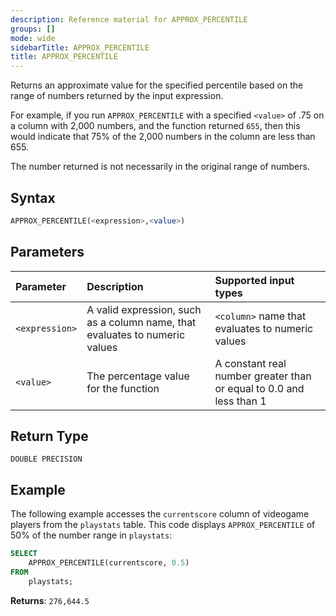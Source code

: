 ```yaml
---
description: Reference material for APPROX_PERCENTILE
groups: []
mode: wide
sidebarTitle: APPROX_PERCENTILE
title: APPROX_PERCENTILE
---
```



Returns an approximate value for the specified percentile based on the range of numbers returned by the input expression.

For example, if you run `APPROX_PERCENTILE` with a specified `<value>` of .75 on a column with 2,000 numbers, and the function returned `655`, then this would indicate that 75% of the 2,000 numbers in the column are less than 655.

The number returned is not necessarily in the original range of numbers.

## Syntax


```sql
APPROX_PERCENTILE(<expression>,<value>)
```

## Parameters 


| Parameter   | Description                                   | Supported input types | 
| :----------- | :---------------------------------------------------- | :-----------| 
| `<expression>`    | A valid expression, such as a column name, that evaluates to numeric values | `<column>` name that evaluates to numeric values | 
| `<value>` | The percentage value for the function | A constant real number greater than or equal to 0.0 and less than 1 | 

## Return Type
`DOUBLE PRECISION`

## Example


The following example accesses the `currentscore` column of videogame players from the `playstats` table. This code displays `APPROX_PERCENTILE` of 50% of the number range in `playstats`: &#x20;

```sql
SELECT
	APPROX_PERCENTILE(currentscore, 0.5) 
FROM
    playstats;
```

**Returns**: `276,644.5`


